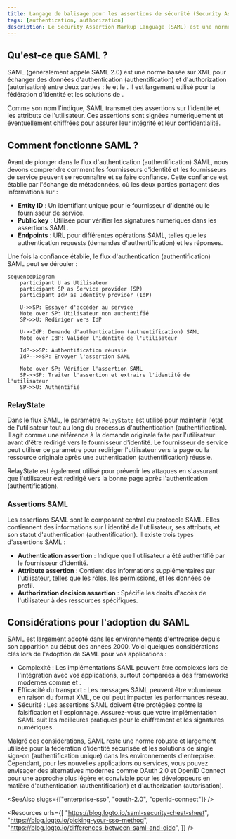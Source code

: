 ```yaml
---
title: Langage de balisage pour les assertions de sécurité (Security Assertion Markup Language, SAML)
tags: [authentication, authorization]
description: Le Security Assertion Markup Language (SAML) est une norme basée sur XML pour échanger des données d'authentification et d'autorisation entre les fournisseurs d'identité et les fournisseurs de service.
---
```


## Qu'est-ce que SAML ?

SAML (généralement appelé SAML 2.0) est une norme basée sur XML pour échanger des données d'authentication (authentification) et d'authorization (autorisation) entre deux parties : le <Ref slug="identity-provider" /> et le <Ref slug="service-provider" />. Il est largement utilisé pour la fédération d'identité et les solutions de <Ref slug="enterprise-sso" />.

Comme son nom l'indique, SAML transmet des assertions sur l'identité et les attributs de l'utilisateur. Ces assertions sont signées numériquement et éventuellement chiffrées pour assurer leur intégrité et leur confidentialité.

## Comment fonctionne SAML ?

Avant de plonger dans le flux d'authentication (authentification) SAML, nous devons comprendre comment les fournisseurs d'identité et les fournisseurs de service peuvent se reconnaître et se faire confiance. Cette confiance est établie par l'échange de métadonnées, où les deux parties partagent des informations sur :

- **Entity ID** : Un identifiant unique pour le fournisseur d'identité ou le fournisseur de service.
- **Public key** : Utilisée pour vérifier les signatures numériques dans les assertions SAML.
- **Endpoints** : URL pour différentes opérations SAML, telles que les authentication requests (demandes d'authentification) et les réponses.

Une fois la confiance établie, le flux d'authentication (authentification) SAML peut se dérouler :

```mermaid
sequenceDiagram
    participant U as Utilisateur
    participant SP as Service provider (SP)
    participant IdP as Identity provider (IdP)

    U->>SP: Essayer d'accéder au service
    Note over SP: Utilisateur non authentifié
    SP->>U: Rediriger vers IdP

    U->>IdP: Demande d'authentication (authentification) SAML
    Note over IdP: Valider l'identité de l'utilisateur

    IdP->>SP: Authentification réussie
    IdP-->>SP: Envoyer l'assertion SAML

    Note over SP: Vérifier l'assertion SAML
    SP->>SP: Traiter l'assertion et extraire l'identité de l'utilisateur
    SP->>U: Authentifié
```

### RelayState

Dans le flux SAML, le paramètre `RelayState` est utilisé pour maintenir l'état de l'utilisateur tout au long du processus d'authentication (authentification). Il agit comme une référence à la demande originale faite par l'utilisateur avant d'être redirigé vers le fournisseur d'identité. Le fournisseur de service peut utiliser ce paramètre pour rediriger l'utilisateur vers la page ou la ressource originale après une authentication (authentification) réussie.

RelayState est également utilisé pour prévenir les attaques <Ref slug="csrf" /> en s'assurant que l'utilisateur est redirigé vers la bonne page après l'authentication (authentification).

### Assertions SAML

Les assertions SAML sont le composant central du protocole SAML. Elles contiennent des informations sur l'identité de l'utilisateur, ses attributs, et son statut d'authentication (authentification). Il existe trois types d'assertions SAML :

- **Authentication assertion** : Indique que l'utilisateur a été authentifié par le fournisseur d'identité.
- **Attribute assertion** : Contient des informations supplémentaires sur l'utilisateur, telles que les rôles, les permissions, et les données de profil.
- **Authorization decision assertion** : Spécifie les droits d'accès de l'utilisateur à des ressources spécifiques.

## Considérations pour l'adoption du SAML

SAML est largement adopté dans les environnements d'entreprise depuis son apparition au début des années 2000. Voici quelques considérations clés lors de l'adoption de SAML pour vos applications :

- Complexité : Les implémentations SAML peuvent être complexes lors de l'intégration avec vos applications, surtout comparées à des frameworks modernes comme <Ref slug="oauth-2.0" /> et <Ref slug="openid-connect" />.
- Efficacité du transport : Les messages SAML peuvent être volumineux en raison du format XML, ce qui peut impacter les performances réseau.
- Sécurité : Les assertions SAML doivent être protégées contre la falsification et l'espionnage. Assurez-vous que votre implémentation SAML suit les meilleures pratiques pour le chiffrement et les signatures numériques.

Malgré ces considérations, SAML reste une norme robuste et largement utilisée pour la fédération d'identité sécurisée et les solutions de single sign-on (authentification unique) dans les environnements d'entreprise. Cependant, pour les nouvelles applications ou services, vous pouvez envisager des alternatives modernes comme OAuth 2.0 et OpenID Connect pour une approche plus légère et conviviale pour les développeurs en matière d'authentication (authentification) et d'authorization (autorisation).

<SeeAlso slugs={["enterprise-sso", "oauth-2.0", "openid-connect"]} />

<Resources
  urls={[
    "https://blog.logto.io/saml-security-cheat-sheet",
    "https://blog.logto.io/picking-your-sso-method",
    "https://blog.logto.io/differences-between-saml-and-oidc",
  ]}
/>
